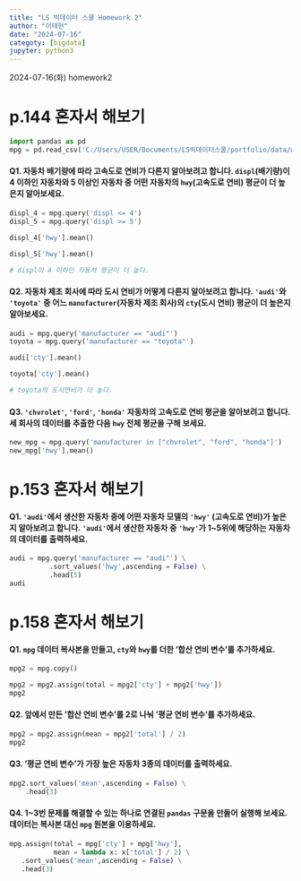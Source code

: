 ```yaml
---
title: "LS 빅데이터 스쿨 Homework 2"
author: "이태현"
date: "2024-07-16"
categoty: [bigdata]
jupyter: python3
---
```


2024-07-16(화) homework2

# p.144 혼자서 해보기

```python
import pandas as pd
mpg = pd.read_csv('C:/Users/USER/Documents/LS빅데이터스쿨/portfolio/data/mpg.csv')
```


#### Q1. 자동차 배기량에 따라 고속도로 연비가 다른지 알아보려고 합니다. `displ`(배기량)이 4 이하인 자동차와 5 이상인 자동차 중 어떤 자동차의 `hwy`(고속도로 연비) 평균이 더 높은지 알아보세요. 

```python
displ_4 = mpg.query('displ <= 4')
displ_5 = mpg.query('displ >= 5')
```
```python
displ_4['hwy'].mean()
```
```python
displ_5['hwy'].mean()
```
```python
# displ이 4 이하인 자동차 평균이 더 높다.
```

#### Q2. 자동차 제조 회사에 따라 도시 연비가 어떻게 다른지 알아보려고 합니다. `'audi'`와 `'toyota'` 중 어느 `manufacturer`(자동차 제조 회사)의 `cty`(도시 연비) 평균이 더 높은지 알아보세요.
```python
audi = mpg.query('manufacturer == "audi"')
toyota = mpg.query('manufacturer == "toyota"')
```
```python
audi['cty'].mean()
```
```python
toyota['cty'].mean()
```
```python
# toyota의 도시연비가 더 높다.
```


#### Q3. `'chvrolet'`, `'ford'`, `'honda'` 자동차의 고속도로 연비 평균을 알아보려고 합니다. 세 회사의 데이터를 추출한 다음 `hwy` 전체 평균을 구해 보세요.
```python
new_mpg = mpg.query('manufacturer in ["chvrolet", "ford", "honda"]')
new_mpg['hwy'].mean()
```

# p.153 혼자서 해보기

#### Q1. `'audi'`에서 생산한 자동차 중에 어떤 자동차 모델의 `'hwy'` (고속도로 연비)가 높은지 알아보려고 합니다. `'audi'`에서 생산한 자동차 중 `'hwy'`가 1~5위에 해당하는 자동차의 데이터를 출력하세요.
```python
audi = mpg.query('manufacturer == "audi"') \
          .sort_values('hwy',ascending = False) \
          .head(5)
audi
```
# p.158 혼자서 해보기

#### Q1. `mpg` 데이터 복사본을 만들고, `cty`와 `hwy`를 더한 '합산 연비 변수'를 추가하세요.
```python
mpg2 = mpg.copy()

mpg2 = mpg2.assign(total = mpg2['cty'] + mpg2['hwy'])
mpg2
```
#### Q2. 앞에서 만든 '합산 연비 변수'를 2로 나눠 '평균 연비 변수'를 추가하세요.
```python
mpg2 = mpg2.assign(mean = mpg2['total'] / 2)
mpg2
```
#### Q3. '평균 연비 변수'가 가장 높은 자동차 3종의 데이터를 출력하세요.
```python
mpg2.sort_values('mean',ascending = False) \
    .head(3)
```
#### Q4. 1~3번 문제를 해결할 수 있는 하나로 연결된 `pandas` 구문을 만들어 실행해 보세요. 데이터는 복사본 대신 `mpg` 원본을 이용하세요.
```python
mpg.assign(total = mpg['cty'] + mpg['hwy'],
           mean = lambda x: x['total'] / 2) \
   .sort_values('mean',ascending = False) \
   .head(3)
```
